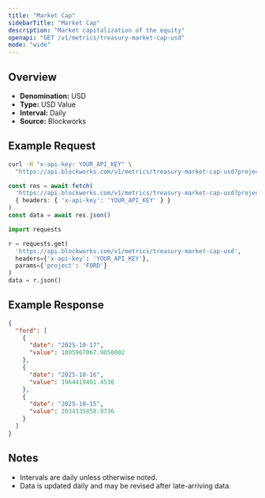 ```yaml
---
title: "Market Cap"
sidebarTitle: "Market Cap"
description: "Market capitalization of the equity"
openapi: "GET /v1/metrics/treasury-market-cap-usd"
mode: "wide"
---
```


## Overview

- **Denomination:** USD
- **Type:** USD Value
- **Interval:** Daily
- **Source:** Blockworks

## Example Request

<CodeGroup>

```bash cURL
curl -H "x-api-key: YOUR_API_KEY" \
  "https://api.blockworks.com/v1/metrics/treasury-market-cap-usd?project=FORD"
```

```typescript TypeScript
const res = await fetch(
  'https://api.blockworks.com/v1/metrics/treasury-market-cap-usd?project=FORD',
  { headers: { 'x-api-key': 'YOUR_API_KEY' } }
)
const data = await res.json()
```

```python Python
import requests

r = requests.get(
  'https://api.blockworks.com/v1/metrics/treasury-market-cap-usd',
  headers={'x-api-key': 'YOUR_API_KEY'},
  params={'project': 'FORD'}
)
data = r.json()
```

</CodeGroup>

## Example Response

```json
{
  "ford": [
    {
      "date": "2025-10-17",
      "value": 1805967067.9050002
    },
    {
      "date": "2025-10-16",
      "value": 1964419401.4536
    },
    {
      "date": "2025-10-15",
      "value": 2034335858.9736
    }
  ]
}
```

## Notes
- Intervals are daily unless otherwise noted.
- Data is updated daily and may be revised after late-arriving data.